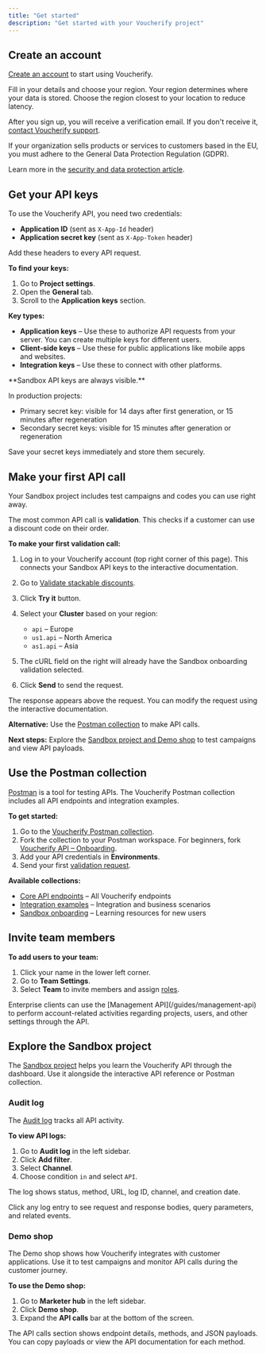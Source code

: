 ```yaml
---
title: "Get started"
description: "Get started with your Voucherify project"
---
```


## Create an account

[Create an account](http://app.voucherify.io/#/signup) to start using Voucherify.

Fill in your details and choose your region. Your region determines where your data is stored. Choose the region closest to your location to reduce latency.

After you sign up, you will receive a verification email. If you don't receive it, [contact Voucherify support](https://www.voucherify.io/contact-support "Voucherify support").

<Note>
  If your organization sells products or services to customers based in the EU, you must adhere to the General Data Protection Regulation (GDPR).

  Learn more in the [security and data protection article](https://support.voucherify.io/article/125-security-data-protection "Voucherify, GDPR and CCPA compliance").
</Note>

## Get your API keys

To use the Voucherify API, you need two credentials:
- **Application ID** (sent as `X-App-Id` header)
- **Application secret key** (sent as `X-App-Token` header)

Add these headers to every API request.

**To find your keys:**

1. Go to **Project settings**.
2. Open the **General** tab.
3. Scroll to the **Application keys** section.

**Key types:**

- **Application keys** – Use these to authorize API requests from your server. You can create multiple keys for different users.
- **Client-side keys** – Use these for public applications like mobile apps and websites.
- **Integration keys** – Use these to connect with other platforms.

<Warning>
  **Sandbox API keys are always visible.**

  In production projects:
  - Primary secret key: visible for 14 days after first generation, or 15 minutes after regeneration
  - Secondary secret keys: visible for 15 minutes after generation or regeneration

  Save your secret keys immediately and store them securely.
</Warning>

## Make your first API call

Your Sandbox project includes test campaigns and codes you can use right away.

The most common API call is **validation**. This checks if a customer can use a discount code on their order.

**To make your first validation call:**

1. Log in to your Voucherify account (top right corner of this page). This connects your Sandbox API keys to the interactive documentation.

2. Go to [Validate stackable discounts](/api-reference/validations/validate-stackable-discounts).

3. Click **Try it** button.

4. Select your **Cluster** based on your region:
   - `api` – Europe
   - `us1.api` – North America
   - `as1.api` – Asia

5. The cURL field on the right will already have the Sandbox onboarding validation selected.

6. Click **Send** to send the request.

The response appears above the request. You can modify the request using the interactive documentation.

**Alternative:** Use the [Postman collection](https://www.postman.com/voucherify) to make API calls.

**Next steps:** Explore the [Sandbox project and Demo shop](#exploring-the-voucherify-api-in-the-sandbox-project) to test campaigns and view API payloads.

## Use the Postman collection

[Postman](https://www.postman.com/) is a tool for testing APIs. The Voucherify Postman collection includes all API endpoints and integration examples.

**To get started:**

1. Go to the [Voucherify Postman collection](https://www.postman.com/voucherify/voucherify-s-public-workspace/overview).
2. Fork the collection to your Postman workspace. For beginners, fork [Voucherify API – Onboarding](https://www.postman.com/voucherify/voucherify-s-public-workspace/collection/iut4une/voucherify-api-onboarding).
3. Add your API credentials in **Environments**.
4. Send your first [validation request](https://www.postman.com/voucherify/voucherify-s-public-workspace/request/m646u4g/onboarding-validation-request).

**Available collections:**

- [Core API endpoints](https://www.postman.com/voucherify/voucherify-s-public-workspace/collection/z8gcn5w/voucherify-api-core-api-endpoints) – All Voucherify endpoints
- [Integration examples](https://www.postman.com/voucherify/voucherify-s-public-workspace/collection/ymwnigh/voucherify-api-integration-examples) – Integration and business scenarios
- [Sandbox onboarding](https://www.postman.com/voucherify/voucherify-s-public-workspace/collection/iut4une/voucherify-api-onboarding) – Learning resources for new users

## Invite team members

**To add users to your team:**

1. Click your name in the lower left corner.
2. Go to **Team Settings**.
3. Select **Team** to invite members and assign [roles](https://support.voucherify.io/article/40-how-does-the-access-control-work-in-voucherify).

<Check>
  Enterprise clients can use the [Management API](/guides/management-api) to perform account-related activities regarding projects, users, and other settings through the API.
</Check>

## Explore the Sandbox project

The [Sandbox project](https://support.voucherify.io/article/538-sandbox) helps you learn the Voucherify API through the dashboard. Use it alongside the interactive API reference or Postman collection.

### Audit log

The [Audit log](https://support.voucherify.io/article/524-project-logs) tracks all API activity.

**To view API logs:**

1. Go to **Audit log** in the left sidebar.
2. Click **Add filter**.
3. Select **Channel**.
4. Choose condition `in` and select `API`.

The log shows status, method, URL, log ID, channel, and creation date.

Click any log entry to see request and response bodies, query parameters, and related events.

### Demo shop

The Demo shop shows how Voucherify integrates with customer applications. Use it to test campaigns and monitor API calls during the customer journey.

**To use the Demo shop:**

1. Go to **Marketer hub** in the left sidebar.
2. Click **Demo shop**.
3. Expand the **API calls** bar at the bottom of the screen.

The API calls section shows endpoint details, methods, and JSON payloads. You can copy payloads or view the API documentation for each method.
